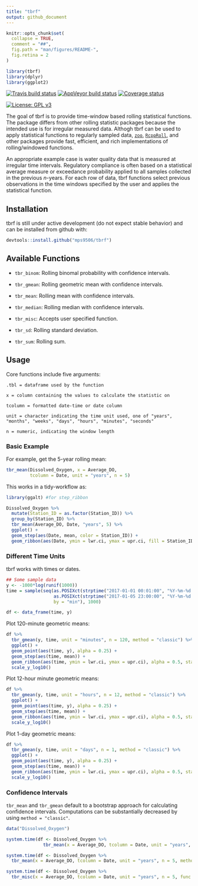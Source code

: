 ```yaml
---
title: "tbrf"
output: github_document
---
```


```r
knitr::opts_chunk$set(
  collapse = TRUE,
  comment = "##",
  fig.path = "man/figures/README-",
  fig.retina = 2
)

library(tbrf)
library(dplyr)
library(ggplot2)
```

[![Travis build status](https://travis-ci.org/mps9506/tbrf.svg?branch=master)](https://travis-ci.org/mps9506/tbrf)
[![AppVeyor build status](https://ci.appveyor.com/api/projects/status/github/mps9506/tbrf?branch=master&svg=true)](https://ci.appveyor.com/project/mps9506/tbrf)
[![Coverage status](https://codecov.io/gh/mps9506/tbrf/branch/master/graph/badge.svg)](https://codecov.io/github/mps9506/tbrf?branch=master)
 
[![License: GPL v3](https://img.shields.io/badge/License-GPL%20v3-blue.svg)](https://www.gnu.org/licenses/gpl-3.0)
 
The goal of tbrf is to provide time-window based rolling statistical functions. The package differs from other rolling statistic packages because the intended use is for irregular measured data. Althogh tbrf can be used to apply statistical functions to regularly sampled data, [`zoo`](https://CRAN.R-project.org/package=zoo), [`RcppRoll`](https://cran.r-project.org/package=RcppRoll), and other packages provide fast, efficient, and rich implementations of rolling/windowed functions.

An appropriate example case is water quality data that is measured at irregular time intervals. Regulatory compliance is often based on a statistical average measure or exceedance probability applied to all samples collected in the previous $n$-years. For each row of data, tbrf functions select previous observations in the time windows specified by the user and applies the statistical function.

## Installation

tbrf is still under active development (do not expect stable behavior) and can be installed from github with:

``` r
devtools::install.github("mps9506/tbrf")
```

## Available Functions

- `tbr_binom`: Rolling binomal probability with confidence intervals.

- `tbr_gmean`: Rolling geometric mean with confidence intervals.

- `tbr_mean`: Rolling mean with confidence intervals.

- `tbr_median`: Rolling median with confidence intervals.

- `tbr_misc`: Accepts user specified function.

- `tbr_sd`: Rolling standard deviation.

- `tbr_sum`: Rolling sum.

## Usage

Core functions include five arguments:

```
.tbl = dataframe used by the function

x = column containing the values to calculate the statistic on

tcolumn = formatted date-time or date column

unit = character indicating the time unit used, one of "years", "months", "weeks", "days", "hours", "minutes", "seconds"

n = numeric, indicating the window length
```

### Basic Example

For example, get the 5-year rolling mean:

```r
tbr_mean(Dissolved_Oxygen, x = Average_DO,
         tcolumn = Date, unit = "years", n = 5)
```

This works in a tidy-workflow as:

```r
library(ggalt) #for step_ribbon

Dissolved_Oxygen %>%
  mutate(Station_ID = as.factor(Station_ID)) %>%
  group_by(Station_ID) %>%
  tbr_mean(Average_DO, Date, "years", 5) %>%
  ggplot() +
  geom_step(aes(Date, mean, color = Station_ID)) +
  geom_ribbon(aes(Date, ymin = lwr.ci, ymax = upr.ci, fill = Station_ID), alpha = 0.5)
```

### Different Time Units

tbrf works with times or dates.

```r
## Some sample data
y <- -1000*log(runif(1000))
time = sample(seq(as.POSIXct(strptime("2017-01-01 00:01:00", "%Y-%m-%d %H:%M:%S")),
                  as.POSIXct(strptime("2017-01-05 23:00:00", "%Y-%m-%d %H:%M:%S")),
                  by = "min"), 1000)

df <- data_frame(time, y)

```

Plot 120-minute geometric means:

```r
df %>% 
  tbr_gmean(y, time, unit = "minutes", n = 120, method = "classic") %>%
  ggplot() +
  geom_point(aes(time, y), alpha = 0.25) +
  geom_step(aes(time, mean)) +
  geom_ribbon(aes(time, ymin = lwr.ci, ymax = upr.ci), alpha = 0.5, stat = "stepribbon") +
  scale_y_log10()
```

Plot 12-hour minute geometric means:
```r
df %>% 
  tbr_gmean(y, time, unit = "hours", n = 12, method = "classic") %>%
  ggplot() +
  geom_point(aes(time, y), alpha = 0.25) +
  geom_step(aes(time, mean)) +
  geom_ribbon(aes(time, ymin = lwr.ci, ymax = upr.ci), alpha = 0.5, stat = "stepribbon") +
  scale_y_log10()
```

Plot 1-day geometric means:
```r
df %>% 
  tbr_gmean(y, time, unit = "days", n = 1, method = "classic") %>%
  ggplot() +
  geom_point(aes(time, y), alpha = 0.25) +
  geom_step(aes(time, mean)) +
  geom_ribbon(aes(time, ymin = lwr.ci, ymax = upr.ci), alpha = 0.5, stat = "stepribbon") +
  scale_y_log10()
```

### Confidence Intervals

`tbr_mean` and `tbr_gmean` default to a bootstrap approach for calculating confidence intervals. Computations can be substantially decreased by using `method = "classic"`. 

```r

data("Dissolved_Oxygen")

system.time(df <- Dissolved_Oxygen %>%
              tbr_mean(x = Average_DO, tcolumn = Date, unit = "years", n = 5, method = "boot"))

system.time(df <- Dissolved_Oxygen %>%
  tbr_mean(x = Average_DO, tcolumn = Date, unit = "years", n = 5, method = "classic"))

system.time(df <- Dissolved_Oxygen %>%
  tbr_misc(x = Average_DO, tcolumn = Date, unit = "years", n = 5, func = mean))

```

